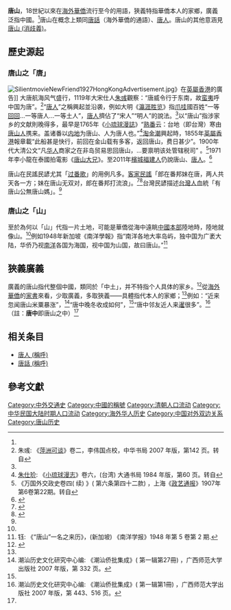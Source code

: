 '''唐山'''，18世紀以來在[[海外華僑|海外華僑]]流行至今的用語，狹義特指華僑本人的家鄉，廣義泛指中國。<ref name="Li2022"/>唐山在概念上類同[[唐話|唐話]]（海外華僑的通語）、[[唐人|唐人]]。唐山的其他意涵見[[唐山_(消歧義)|唐山 (消歧義)]]。

==歷史源起==
===唐山之「唐」===
[[File:SilientmovieNewFriend1927HongKongAdvertisement.jpg|thumb]]》在[[英屬香港|英屬香港]]的廣告]]
大唐航海风气盛行，1119年大宋仕人[[朱彧|朱彧]]觀察：“唐威令行于东南，故[[蛮夷|蛮夷]]呼中国为唐”。<ref>朱彧: 《[[萍洲可谈|萍洲可谈]]》卷二，李伟国点校，中华书局 2007 年版，第142 页。转自{{cite journal|title=“唐山”与近代南洋华侨的家国情怀|last=李华文|page=153-157|date=2022|issue=4|journal=南京社会科學}}</ref>“[[唐人|唐人]]”之稱興起並沿袭，例如大明《[[瀛涯胜览|瀛涯胜览]]》指[[爪哇|爪哇]]國百姓“一等[[回回|回回]]...一等唐人...一等土人”，[[唐人|唐人]]擠佔了“宋人”“明人”的說法。<ref name="Li2022"/>以“唐山”指涉家乡的文献則晚得多，最早是1765年《[[小琉球漫誌|小琉球漫誌]]》“[[熟番|熟番]]云：台地（即台灣）寒由[[唐人|唐山人]]携来。盖诸番以[[内地|内地]]为唐山、人为唐人也。”<ref>[[朱仕玠|朱仕玠]]: 《[[小琉球漫志|小琉球漫志]]》卷六，(台湾) 大通书局 1984 年版，第60 页。转自{{cite journal|title=“唐山”与近代南洋华侨的家国情怀|last=李华文|page=153-157|date=2022|issue=4|journal=南京社会科學}}</ref>[[淘金潮|淘金潮]]興起時，1855年[[英屬香港|英屬香港]]報章載“此船甚是快行，前回在金山载有多客，返回唐山，费日甚少”。1900年代大清公文“凡[[华人|华人]]商家之在非岛贸易思回唐山，...要禀明该处管辖税司” 。<ref>《万国外交政史卷四( 续) 》( 第六条第四十二款) ，上海《[[政艺通报|政艺通报]]》1907年第6卷第22期。转自{{cite journal|title=“唐山”与近代南洋华侨的家国情怀|last=李华文|page=153-157|date=2022|issue=4|journal=南京社会科學}}</ref>1971年李小龍在泰國拍電影《[[唐山大兄|唐山大兄]]》。至2011年[[槟城福建话|檳城福建人]]仍說唐山、[[唐人|唐人]]。<ref name="Viet">{{cite journal|title=越南的明鄉人與華人移民的族群認同與本土化差異|last=蔣為文|journal=《台灣國際研究季刊》|volume= 9|issue= 4|date=2013|page=92|url=http://www.tisanet.org/quarterly/9-4-3.pdf|archiveurl=http://web.archive.org/web/20140513031115/http://www.tisanet.org/quarterly/9-4-3.pdf|archivedate=2014-05-13}}</ref>

唐山在民謠民諺尤其「[[过番歌|过番歌]]」的用例凡多。[[客家話|客家民謠]]「郎在番邦妹在唐，两人共天各一方；妹在唐山无双对，郎在番邦打流浪」。<ref>{{cite journal|last=陈文红|title=从客家山歌看客家妇女的精神个性|journal=沈阳大学学报|date=2006|issue=1|url=https://www.chinafolklore.org/web/index.php?Page=4&NewsID=10889|archiveurl=http://web.archive.org/web/20220611031304/https://www.chinafolklore.org/web/index.php?Page=4&NewsID=10889|archivedate=2022-06-11}}</ref><ref>{{cite news|title=“过番歌”, 字字泣泪声声情|work=汕頭日報|page=7|date=2021-02-21|url=http://strb.dahuawang.com/content/202102/21/c94385.htm|archiveurl=https://archive.today/nd6di|archivedate=2022-06-11}}</ref>台灣民諺描述[[台灣人|台灣人]]血統「有唐山公無唐山媽」。<ref name="Viet"/>

===唐山之「山」===
至於為何以「山」代指一片土地，可能是華僑從海中遠眺[[中國本部|中國本部]]陸地時，陸地就像山。<ref name="Li2022"/>例如1948年新加坡《南洋學報》指“南洋各地大率岛屿，独中国为广袤大陆，华侨乃视[[南洋|南洋]]各国为海国，视中国为山国，故曰唐山。”<ref>钰: 《“唐山”一名之来历》，(新加坡) 《南洋学报》1948 年第 5 卷第 2 期.</ref>

==狹義廣義==
廣義的唐山指代整個中國，類同於「中土」，并不特指个人具体的家乡。<ref name="Li2022">{{cite journal|title=“唐山”与近代南洋华侨的家国情怀|last=李华文|page=153-157|date=2022|issue=4|journal=南京社会科学}}</ref>從[[海外華僑|海外華僑]]的[[家書|家書]]來看，少取廣義，多取狹義——具體指代本人的家鄉；<ref name="Li2022"/>例如：“近来忽闻唐山米粟暴涨”，<ref>潮汕历史文化研究中心编: 《潮汕侨批集成》( 第一辑第27冊) ，广西师范大学出版社 2007 年版，第 332 页。</ref>“唐中晚冬收成如何”，<ref name="teo1_1"/>“唐中邻友近人来[[暹羅|暹]]很多”。<ref name="teo1_1">潮汕历史文化研究中心编: 《潮汕侨批集成》( 第一辑第1冊) ，广西师范大学出版社 2007 年版，第 443、516 页。</ref>（註：'''唐中'''即唐山之中）<ref name="Li2022"/>

==相关条目==
*[[唐人|唐人 (稱呼)]]
*[[唐話|唐話 (稱呼)]]

==參考文獻==
{{reflist}}

[[Category:中外交通史|Category:中外交通史]]
[[Category:中國的稱號|Category:中國的稱號]]
[[Category:清朝人口流动|Category:清朝人口流动]]
[[Category:中华民国大陆时期人口流动|Category:中华民国大陆时期人口流动]]
[[Category:海外华人历史|Category:海外华人历史]]
[[Category:中国对外双边关系|Category:中国对外双边关系]]
[[Category:唐山历史|Category:唐山历史]]
